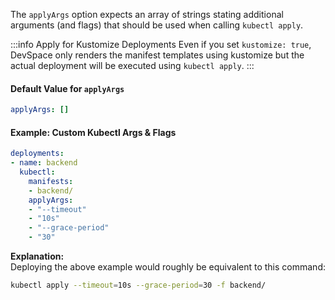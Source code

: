The `applyArgs` option expects an array of strings stating additional arguments (and flags) that should be used when calling `kubectl apply`.

:::info Apply for Kustomize Deployments
Even if you set `kustomize: true`, DevSpace only renders the manifest templates using kustomize but the actual deployment will be executed using `kubectl apply`.
:::

#### Default Value for `applyArgs`
```yaml
applyArgs: []
```

#### Example: Custom Kubectl Args & Flags
```yaml
deployments:
- name: backend
  kubectl:
    manifests:
    - backend/
    applyArgs:
    - "--timeout"
    - "10s"
    - "--grace-period"
    - "30"
```
**Explanation:**  
Deploying the above example would roughly be equivalent to this command:
```bash
kubectl apply --timeout=10s --grace-period=30 -f backend/
```
